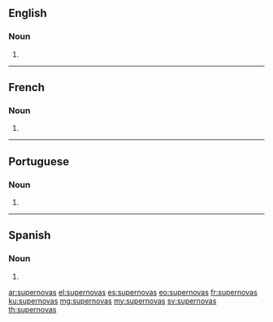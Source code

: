 ==English==

===Noun===
{{head|en|noun plural form}}

# {{plural of|supernova|lang=en}}

----

==French==

===Noun===
{{head|fr|noun plural form|g=?}}

# {{plural of|supernova|lang=fr}}

----

==Portuguese==

===Noun===
{{head|pt|noun plural form}}

# {{plural of|supernova|lang=pt}}

----

==Spanish==

===Noun===
{{head|es|noun form|g=m-p}}

# {{plural of|lang=es|supernova}}

[[ar:supernovas]]
[[el:supernovas]]
[[es:supernovas]]
[[eo:supernovas]]
[[fr:supernovas]]
[[ku:supernovas]]
[[mg:supernovas]]
[[my:supernovas]]
[[sv:supernovas]]
[[th:supernovas]]